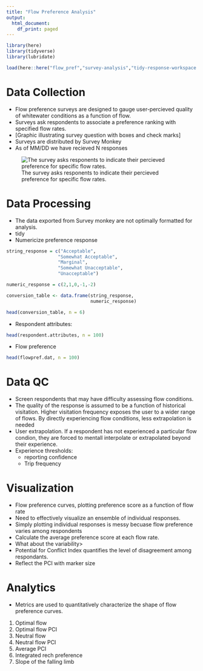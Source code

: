 ```yaml
---
title: "Flow Preference Analysis"
output:
  html_document:
    df_print: paged
---
```


```r
library(here)
library(tidyverse)
library(lubridate)

load(here::here("flow_pref","survey-analysis","tidy-response-workspace.Rdata"))
```

# Data Collection
- Flow preference surveys are designed to gauge user-percieved quality of whitewater conditions as a function of flow.
- Surveys ask respondents to associate a preference ranking with specified flow rates.
- [Graphic illustrating survey question with boxes and check marks]
- Surveys are distributed by Survey Monkey
- As of MM/DD we have recieved N responses

![The survey asks responents to indicate their percieved preference for specific flow rates.](images/survey-schematic.jpg)

# Data Processing
- The data exported from Survey monkey are not optimally formatted for analysis. 
- tidy
- Numericize preference response
```r
string_response = c("Acceptable",
                   "Somewhat Acceptable",
                   "Marginal",
                   "Somewhat Unacceptable",
                   "Unacceptable")

numeric_response = c(2,1,0,-1,-2)

conversion_table <- data.frame(string_response,
                               numeric_response)

head(conversion_table, n = 6)
```


- Respondent attributes:
```r
head(respondent.attributes, n = 100)
```
- Flow preference
```r
head(flowpref.dat, n = 100)
```



# Data QC
- Screen respondents that may have difficulty assessing flow conditions. 
- The quality of the response is assumed to be a function of historical visitation. Higher visitation frequency exposes the user to a wider range of flows. By directly experiencing flow conditions, less extrapolation is needed
- User extrapolation. If a respondent has not experienced a particular flow condion, they are forced to mentall interpolate or extrapolated beyond their experience. 
- Experience thresholds:
  - reporting confidence
  - Trip frequency

# Visualization
- Flow preference curves, plotting preference score as a function of flow rate
- Need to effectively visualize an ensemble of individual responses. 
- Simply plotting individual responses is messy becuase flow preference varies among respondents
- Calculate the average preference score at each flow rate.
- What about the variability>
- Potential for Conflict Index quantifies the level of disagreement among respondants. 
- Reflect the PCI with marker size

# Analytics
- Metrics are used to quantitatively characterize the shape of flow preference curves.
1. Optimal flow
2. Optimal flow PCI
3. Neutral flow
4. Neutral flow PCI
5. Average PCI
6. Integrated rech preference
7. Slope of the falling limb
